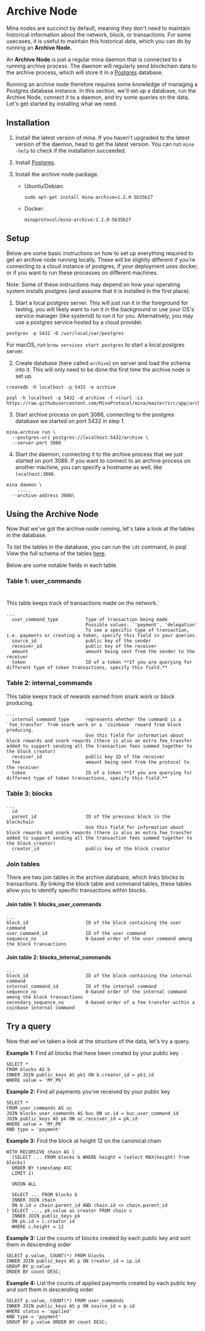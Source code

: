 
# Archive Node

Mina nodes are succinct by default, meaning they don't need to maintain historical information about the network, block, or transactions.
For some usecases, it is useful to maintain this historical data, which you can do by running an **Archive Node.**

An **Archive Node** is just a regular mina daemon that is connected to a running archive process.
The daemon will regularly send blockchain data to the archive process,
which will store it in a [Postgres](https://www.postgresql.org/) database.

Running an archive node therefore requires some knowledge of managing a Postgres database instance.
In this section, we'll set up a database, run the Archive Node, connect it to a daemon, and try some queries on the data.
Let's get started by installing what we need.

## Installation

1. Install the latest version of mina. If you haven't upgraded to the latest version of the daemon, head <DocLink copy="back to the docs" url="/getting-started" /> to get the latest version. You can run `mina -help` to check if the installation succeeded.
2. Install [Postgres](https://www.postgresql.org/download/).
3. Install the archive node package.

   - Ubuntu/Debian:

     ```
     sudo apt-get install mina-archive=1.2.0-5b35b27
     ```

   - Docker:
     ```
     minaprotocol/mina-archive:1.2.0-5b35b27
     ```

## Setup

Below are some basic instructions on how to set up everything required to get an archive node running locally. These will be slightly different if you're connecting to a cloud instance of postgres, if your deployment uses docker, or if you want to run these processes on different machines.

<Alert>

Note: Some of these instructions may depend on how your operating system installs postgres (and assume that it is installed in the first place).

</Alert>

1. Start a local postgres server. This will just run it in the foreground for testing, you will likely want to run it in the background or use your OS's service manager (like systemd) to run it for you. Alternatively, you may use a postgres service hosted by a cloud provider.

```
postgres -p 5432 -D /usr/local/var/postgres
```

For macOS, run `brew services start postgres` to start a local postgres server.

2. Create database (here called `archive`) on server and load the schema into it. This will only need to be done the first time the archive node is set up.

```
createdb -h localhost -p 5432 -e archive

psql -h localhost -p 5432 -d archive -f <(curl -Ls https://raw.githubusercontent.com/MinaProtocol/mina/master/src/app/archive/create_schema.sql)
```

3. Start archive process on port 3086, connecting to the postgres database we started on port 5432 in step 1.

```
mina-archive run \
  --postgres-uri postgres://localhost:5432/archive \
  --server-port 3086
```

4. Start the daemon, connecting it to the archive process that we just started on port 3086. If you want to connect to an archive process on another machine, you can specify a hostname as well, like `localhost:3086`.

```
mina daemon \
    .....
  --archive-address 3086\
```

## Using the Archive Node

Now that we've got the archive node running, let's take a look at the tables in the database.

To list the tables in the database, you can run the `\dt` command, in psql.
View the full schema of the tables [here](https://github.com/minaProtocol/mina/blob/master/src/app/archive/create_schema.sql).

Below are some notable fields in each table.

### Table 1: user_commands

#

This table keeps track of transactions made on the network.

```
...
  user_command_type          Type of transaction being made
                             Possible values: `'payment', 'delegation'
                             To see a specific type of transaction, i.e. payments or creating a token, specify this field in your queries.
  source_id                  public key of the sender
  receiver_id                public key of the receiver
  amount                     amount being sent from the sender to the receiver
  token                      ID of a token **If you are querying for different type of token transactions, specify this field.**
```

### Table 2: internal_commands

This table keeps track of rewards earned from snark work or block producing.

```
...
  internal_command_type      represents whether the command is a `fee_transfer` from snark work or a `coinbase` reward from block producing.
                             Use this field for information about block rewards and snark rewards (there is also an extra fee_transfer added to support sending all the transaction fees summed together to the block_creator)
  receiver_id                public key ID of the receiver
  fee                        amount being sent from the protocol to the receiver
  token                      ID of a token **If you are querying for different type of token transactions, specify this field.**
```

### Table 3: blocks

```
...
  id
  parent_id                  ID of the previous block in the blockchain
                             Use this field for information about block rewards and snark rewards (there is also an extra fee_transfer added to support sending all the transaction fees summed together to the block_creator)
  creator_id                 public key of the block creator
```

### Join tables

There are two join tables in the archive database, which links blocks to transactions.
By linking the block table and command tables, these tables allow you to identify
specific transactions within blocks.

#### Join table 1: blocks_user_commands

```
...
block_id                     ID of the block containing the user command
user_command_id              ID of the user command
sequence_no                  0-based order of the user command among the block transactions
```

#### Join table 2: blocks_internal_commands

```
...
block_id                     ID of the block containing the internal command
internal_command_id          ID of the internal command
sequence_no                  0-based order of the internal command among the block transactions
secondary_sequence_no        0-based order of a fee transfer within a coinbase internal command
```

## Try a query

Now that we've taken a look at the structure of the data, let's try a query.

**Example 1:** Find all blocks that have been created by your public key

```
SELECT *
FROM blocks AS b
INNER JOIN public_keys AS pk1 ON b.creator_id = pk1.id
WHERE value = 'MY_PK'
```

**Example 2:** Find all payments you’ve received by your public key

```
SELECT *
FROM user_commands AS uc
JOIN blocks_user_commands AS buc ON uc.id = buc.user_command_id
JOIN public_keys AS pk ON uc.receiver_id = pk.id
WHERE value = 'MY_PK'
AND type = 'payment'
```

**Example 3:** Find the block at height 12 on the canonical chain

```
WITH RECURSIVE chain AS (
  (SELECT ... FROM blocks b WHERE height = (select MAX(height) from blocks)
  ORDER BY timestamp ASC
  LIMIT 1)

  UNION ALL

  SELECT ... FROM blocks b
  INNER JOIN chain
  ON b.id = chain.parent_id AND chain.id <> chain.parent_id
) SELECT ..., pk.value as creator FROM chain c
  INNER JOIN public_keys pk
  ON pk.id = c.creator_id
  WHERE c.height = 12
```

**Example 3:** List the counts of blocks created by each public key and sort them in descending order

```
SELECT p.value, COUNT(*) FROM blocks
INNER JOIN public_keys AS p ON creator_id = ip.id
GROUP BY p.value
ORDER BY count DESC;
```

**Example 4:** List the counts of applied payments created by each public key and sort them in descending order

```
SELECT p.value, COUNT(*) FROM user_commands
INNER JOIN public_keys AS p ON source_id = p.id
WHERE status = 'applied'
AND type = 'payment'
GROUP BY p.value ORDER BY count DESC;
```
